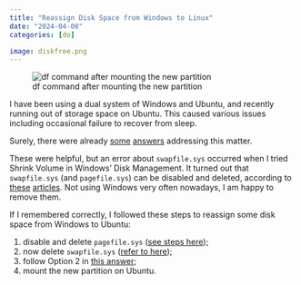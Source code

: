 ```yaml
---
title: "Reassign Disk Space from Windows to Linux"
date: "2024-04-08"
categories: [do]

image: diskfree.png
---
```


![df command after mounting the new partition](diskfree.png)

I have been using a dual system of Windows and Ubuntu, 
and recently running out of storage space on Ubuntu.
This caused various issues including occasional failure to recover from sleep.

Surely, there were already
[some](https://askubuntu.com/questions/871825/add-more-disk-space-for-linux-from-windows-in-a-dual-bootable-machine)
[answers](https://askubuntu.com/questions/727112/give-more-hard-disk-space-to-ubuntu?rq=1)
addressing this matter.

These were helpful, but an error about `swapfile.sys` occurred when I tried Shrink Volume in Windows' Disk Management.
It turned out that `swapfile.sys` (and `pagefile.sys`) can be disabled and deleted, according to
[these](https://www.makeuseof.com/windows-swapfile-sys-guide/)
[articles](https://www.makeuseof.com/windows-pagefile-sys-guide/). Not using Windows very often nowadays, I am happy to remove them.

If I remembered correctly, I followed these steps to reassign some disk space from Windows to Ubuntu:

1. disable and delete `pagefile.sys` ([see steps here](https://www.makeuseof.com/windows-pagefile-sys-guide/#:~:text=How%20to%20Delete%20Pagefile.sys));
2. now delete `swapfile.sys` ([refer to here](https://www.makeuseof.com/windows-swapfile-sys-guide/#:~:text=How%20to%20Delete%20Swapfile.sys));
3. follow Option 2 in [this answer](https://askubuntu.com/a/871858/1410062);
4. mount the new partition on Ubuntu.

